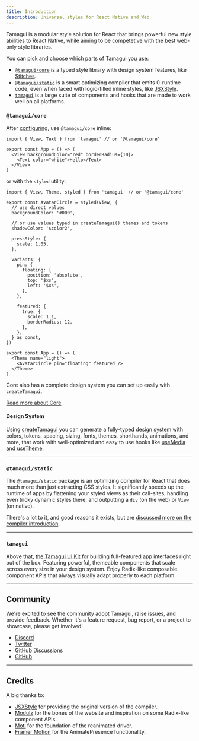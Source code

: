 ```yaml
---
title: Introduction
description: Universal styles for React Native and Web
---
```


<IntroParagraph>
  Tamagui is a modular style solution for React that brings powerful new style abilities
  to React Native, while aiming to be competetive with the best web-only style libraries.
</IntroParagraph>

<GetStarted />

You can pick and choose which parts of Tamagui you use:

- [`@tamagui/core`](/docs/core/configuration) is a typed style library with design system features, like [Stitches](https://stitches.dev).
- [`@tamagui/static`](/docs/intro/why-a-compiler) is a smart optimizing compiler that emits 0-runtime code, even when faced with logic-filled inline styles, like [JSXStyle](https://github.com/jsxstyle/jsxstyle).
- [`tamagui`](/docs/components/stacks) is a large suite of components and hooks that are made to work well on all platforms.

### `@tamagui/core`

After [configuring](/docs/core/configuration), use `@tamagui/core` inline:

```tsx
import { View, Text } from 'tamagui' // or '@tamagui/core'

export const App = () => (
  <View backgroundColor="red" borderRadius={10}>
    <Text color="white">Hello</Text>
  </View>
)
```

or with the `styled` utility:

```tsx
import { View, Theme, styled } from 'tamagui' // or '@tamagui/core'

export const AvatarCircle = styled(View, {
  // use direct values
  backgroundColor: '#000',

  // or use values typed in createTamagui() themes and tokens
  shadowColor: '$color2',

  pressStyle: {
    scale: 1.05,
  },

  variants: {
    pin: {
      floating: {
        position: 'absolute',
        top: '$xs',
        left: '$xs',
      },
    },

    featured: {
      true: {
        scale: 1.1,
        borderRadius: 12,
      },
    },
  } as const,
})

export const App = () => (
  <Theme name="light">
    <AvatarCircle pin="floating" featured />
  </Theme>
)
```

Core also has a complete design system you can set up easily with `createTamagui`.

[Read more about Core](http://localhost:5005/docs/core/configuration)

#### Design System

Using [createTamagui](/docs/core/configuration) you can generate a fully-typed design system with colors, tokens, spacing, sizing, fonts, themes, shorthands, animations, and more, that work with well-optimized and easy to use hooks like [useMedia](/docs/core/use-media) and [useTheme](/docs/core/use-theme).

---

### `@tamagui/static`

The `@tamagui/static` package is an optimizing compiler for React that does much more than just extracting CSS styles. It significantly speeds up the runtime of apps by flattening your styled views as their call-sites, handling even tricky dynamic styles there, and outputting a `div` (on the web) or `View` (on native).

There's a lot to it, and good reasons it exists, but are [discussed more on the compiler introduction](/docs/intro/why-a-compiler).

---

### `tamagui`

Above that, [the Tamagui UI Kit](/docs/components/views) for building full-featured app interfaces right out of the box. Featuring powerful, themeable components that scale across every size in your design system. Enjoy Radix-like composable component APIs that always visually adapt properly to each platform.

---

## Community

We're excited to see the community adopt Tamagui, raise issues, and provide feedback. Whether it's a feature request, bug report, or a project to showcase, please get involved!

- [Discord](https://discord.gg/4qh6tdcVDa)
- [Twitter](https://twitter.com/tamagui_js)
- [GitHub Discussions](https://github.com/tamagui/tamagui/discussions)
- [GitHub](https://github.com/tamagui/tamagui)

---

## Credits

A big thanks to:

- [JSXStyle](https://github.com/jsxstyle/jsxstyle) for providing the original version of the compiler.
- [Modulz](https://github.com/modulz) for the bones of the website and inspiration on some Radix-like component APIs.
- [Moti](https://moti.fyi) for the foundation of the reanimated driver.
- [Framer Motion](https://github.com/framer/motion) for the AnimatePresence functionality.
